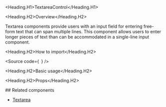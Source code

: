 

<Meta of={Stories} />

<Heading.H1>TextareaControl</Heading.H1>

<Heading.H2>Overview</Heading.H2>

Textarea components provide users with an input field for entering free-form text that can span multiple lines.
This component allows users to enter longer pieces of text than can be accommodated in a single-line input component.

<Heading.H2>How to import</Heading.H2>

<Source code={`
`} />

<Heading.H2>Basic usage</Heading.H2>

<Canvas of={Stories.Base} />

<Heading.H2>Props</Heading.H2>

<ArgTypes of={Stories} />

## Related components

- [Textarea](?path=/docs/components-form-textarea--docs)
